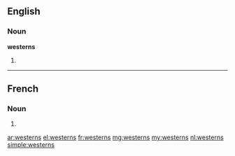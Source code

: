 ==English==

===Noun===
'''westerns'''

# {{plural of|western}}

----

==French==

===Noun===
{{head|fr|plural}} {{m|p}}

# {{plural of|western|lang=fr}}

[[ar:westerns]]
[[el:westerns]]
[[fr:westerns]]
[[mg:westerns]]
[[my:westerns]]
[[nl:westerns]]
[[simple:westerns]]